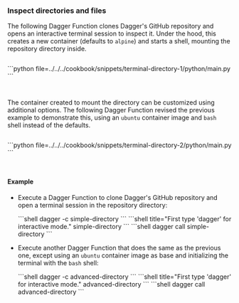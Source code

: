 ### Inspect directories and files

The following Dagger Function clones Dagger's GitHub repository and opens an interactive terminal session to inspect it. Under the hood, this creates a new container (defaults to `alpine`) and starts a shell, mounting the repository directory inside.

<Tabs groupId="language" queryString="sdk">
<TabItem value="go" label="Go">

```go file=../../../cookbook/snippets/terminal-directory-1/go/main.go
```

</TabItem>
<TabItem value="python" label="Python">
```python file=../../../cookbook/snippets/terminal-directory-1/python/main.py
```

</TabItem>
<TabItem value="typescript" label="TypeScript">

```typescript file=../../../cookbook/snippets/terminal-directory-1/typescript/index.ts
```

</TabItem>
<TabItem value="php" label="PHP">

```php file=../../../cookbook/snippets/terminal-directory-1/php/src/MyModule.php
```

</TabItem>
</Tabs>

The container created to mount the directory can be customized using additional options. The following Dagger Function revised the previous example to demonstrate this, using an `ubuntu` container image and `bash` shell instead of the defaults.

<Tabs groupId="language" queryString="sdk">
<TabItem value="go" label="Go">

```go file=../../../cookbook/snippets/terminal-directory-2/go/main.go
```

</TabItem>
<TabItem value="python" label="Python">
```python file=../../../cookbook/snippets/terminal-directory-2/python/main.py
```

</TabItem>
<TabItem value="typescript" label="TypeScript">

```typescript file=../../../cookbook/snippets/terminal-directory-2/typescript/index.ts
```

</TabItem>
<TabItem value="php" label="PHP">

```php file=../../../cookbook/snippets/terminal-directory-2/php/src/MyModule.php
```

</TabItem>
</Tabs>

#### Example

- Execute a Dagger Function to clone Dagger's GitHub repository and open a terminal session in the repository directory:

    <Tabs groupId="shell">
    <TabItem value="System shell">
    ```shell
    dagger -c simple-directory
    ```
    </TabItem>
    <TabItem value="Dagger Shell">
    ```shell title="First type 'dagger' for interactive mode."
    simple-directory
    ```
    </TabItem>
    <TabItem value="Dagger CLI">
    ```shell
    dagger call simple-directory
    ```
    </TabItem>
    </Tabs>

- Execute another Dagger Function that does the same as the previous one, except using an `ubuntu` container image as base and initializing the terminal with the `bash` shell:

    <Tabs groupId="shell">
    <TabItem value="System shell">
    ```shell
    dagger -c advanced-directory
    ```
    </TabItem>
    <TabItem value="Dagger Shell">
    ```shell title="First type 'dagger' for interactive mode."
    advanced-directory
    ```
    </TabItem>
    <TabItem value="Dagger CLI">
    ```shell
    dagger call advanced-directory
    ```
    </TabItem>
    </Tabs>
